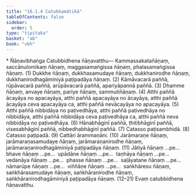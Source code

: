 ```yaml
---
title: "16.1.4 Catukkamātikā"
tableOfContents: false
sidebar:
  order: 5
type: "tipitaka"
basket: "ab"
book: "vbh"
---
```



<DynamicBreadcrumb />

<Paragraph type="center" book="vbh">
* Ñāṇavibhaṅga
</Paragraph>



<Division number="754" book="vbh">

<Paragraph number="2345" book="vbh">
Catubbidhena ñāṇavatthu—
</Paragraph>

<Paragraph number="2346" book="vbh">
Kammassakatañāṇaṃ, saccānulomikaṃ ñāṇaṃ, maggasamaṅgissa ñāṇaṃ, phalasamaṅgissa ñāṇaṃ. (1)
</Paragraph>

<Paragraph number="2347" book="vbh">
Dukkhe ñāṇaṃ, dukkhasamudaye ñāṇaṃ, dukkhanirodhe ñāṇaṃ, dukkhanirodhagāminiyā paṭipadāya ñāṇaṃ. (2)
</Paragraph>

<Paragraph number="2348" book="vbh">
Kāmāvacarā paññā, rūpāvacarā paññā, arūpāvacarā paññā, apariyāpannā paññā. (3)
</Paragraph>

<Paragraph number="2349" book="vbh">
Dhamme ñāṇaṃ, anvaye ñāṇaṃ, pariye ñāṇaṃ, sammutiñāṇaṃ. (4)
</Paragraph>

<Paragraph number="2350" book="vbh">
Atthi paññā ācayāya no apacayāya, atthi paññā apacayāya no ācayāya, atthi paññā ācayāya ceva apacayāya ca, atthi paññā nevācayāya no apacayāya. (5)
</Paragraph>

<Paragraph number="2351" book="vbh">
Atthi paññā nibbidāya no paṭivedhāya, atthi paññā paṭivedhāya no nibbidāya, atthi paññā nibbidāya ceva paṭivedhāya ca, atthi paññā neva nibbidāya no paṭivedhāya. (6)
</Paragraph>

<Paragraph number="2352" book="vbh">
Hānabhāginī paññā, ṭhitibhāginī paññā, visesabhāginī paññā, nibbedhabhāginī paññā. (7)
</Paragraph>

<Paragraph number="2353" book="vbh">
Catasso paṭisambhidā. (8)
</Paragraph>

<Paragraph number="2354" book="vbh">
Catasso paṭipadā. (9)
</Paragraph>

<Paragraph number="2355" book="vbh">
Cattāri ārammaṇāni. (10)
</Paragraph>

<Paragraph number="2356" book="vbh">
Jarāmaraṇe ñāṇaṃ, jarāmaraṇasamudaye ñāṇaṃ, jarāmaraṇanirodhe ñāṇaṃ, jarāmaraṇanirodhagāminiyā paṭipadāya ñāṇaṃ. (11)
</Paragraph>

<Paragraph number="2357" book="vbh">
Jātiyā ñāṇaṃ …pe…  bhave ñāṇaṃ …pe…  upādāne ñāṇaṃ …pe…  taṇhāya ñāṇaṃ …pe…  vedanāya ñāṇaṃ …pe…  phasse ñāṇaṃ …pe…  saḷāyatane ñāṇaṃ …pe…  nāmarūpe ñāṇaṃ …pe…  viññāṇe ñāṇaṃ …pe…  saṅkhāresu ñāṇaṃ, saṅkhārasamudaye ñāṇaṃ, saṅkhāranirodhe ñāṇaṃ, saṅkhāranirodhagāminiyā paṭipadāya ñāṇaṃ. (12–21) Evaṃ catubbidhena ñāṇavatthu.
</Paragraph>
</Division>